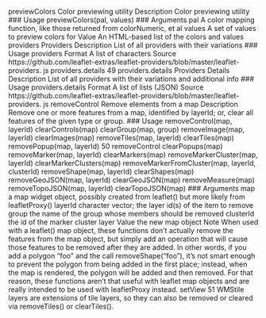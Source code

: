 previewColors Color previewing utility
Description
Color previewing utility
### Usage
previewColors(pal, values)
### Arguments
pal A color mapping function, like those returned from colorNumeric, et al
values A set of values to preview colors for
Value
An HTML-based list of the colors and values
providers Providers
Description
List of all providers with their variations
### Usage
providers
Format
A list of characters
Source
https://github.com/leaflet-extras/leaflet-providers/blob/master/leaflet-providers.
js
providers.details 49
providers.details Providers Details
Description
List of all providers with their variations and additional info
### Usage
providers.details
Format
A list of lists (JSON)
Source
https://github.com/leaflet-extras/leaflet-providers/blob/master/leaflet-providers.
js
removeControl Remove elements from a map
Description
Remove one or more features from a map, identified by layerId; or, clear all features of the given
type or group.
### Usage
removeControl(map, layerId)
clearControls(map)
clearGroup(map, group)
removeImage(map, layerId)
clearImages(map)
removeTiles(map, layerId)
clearTiles(map)
removePopup(map, layerId)
50 removeControl
clearPopups(map)
removeMarker(map, layerId)
clearMarkers(map)
removeMarkerCluster(map, layerId)
clearMarkerClusters(map)
removeMarkerFromCluster(map, layerId, clusterId)
removeShape(map, layerId)
clearShapes(map)
removeGeoJSON(map, layerId)
clearGeoJSON(map)
removeMeasure(map)
removeTopoJSON(map, layerId)
clearTopoJSON(map)
### Arguments
map a map widget object, possibly created from leaflet() but more likely from
leafletProxy()
layerId character vector; the layer id(s) of the item to remove
group the name of the group whose members should be removed
clusterId the id of the marker cluster layer
Value
the new map object
Note
When used with a leaflet() map object, these functions don’t actually remove the features from
the map object, but simply add an operation that will cause those features to be removed after they
are added. In other words, if you add a polygon "foo" and the call removeShape("foo"), it’s not
smart enough to prevent the polygon from being added in the first place; instead, when the map is
rendered, the polygon will be added and then removed.
For that reason, these functions aren’t that useful with leaflet map objects and are really intended
to be used with leafletProxy instead.
setView 51
WMStile layers are extensions of tile layers, so they can also be removed or cleared via removeTiles()
or clearTiles().
